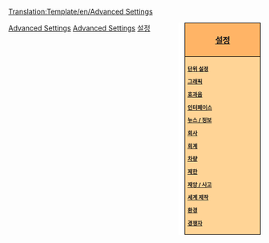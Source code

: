 <noinclude>[[Translation:Template/en/Advanced Settings]]{{en/-}}</noinclude><div style="float:right; padding-left:12px; background:#ffffff;">
<div style="width:140px; border:1px solid #000000; background:#ffb466; padding:5px; -moz-border-radius-topleft:5px; -moz-border-radius-topright:5px; font-size: 12pt;">
<center><strong><font size="3">[[Main/ko/설정|설정]]</font></strong></center>
</div>
<div style="width:140px;  border:1px solid black; border-top-width: 0px; background:#ffd496; padding:5px; -moz-border-radius-bottomleft:5px; -moz-border-radius-bottomright:8px; font-size: 8pt;">
<strong>
[[Main/ko/설정/단위 설정|단위 설정]]

[[Main/ko/설정/그래픽|그래픽]]

[[Main/ko/설정/효과음|효과음]]

[[Main/ko/설정/인터페이스|인터페이스]]

[[Main/ko/설정/뉴스/정보|뉴스 / 정보]]

[[Main/ko/설정/회사|회사]]

[[Main/ko/설정/회계|회계]]

[[Main/ko/설정/차량|차량]]

[[Main/ko/설정/제한|제한]]

[[Main/ko/설정/재앙/사고|재앙 / 사고]]

[[Main/ko/설정/세계 제작|세계 제작]]

[[Main/ko/설정/환경|환경]]

[[Main/ko/설정/경쟁자|경쟁자]]
</strong>
</div>
</div><noinclude>
[[Category:en/Templates|Advanced Settings]][[Category:en/Navigation|Advanced Settings]][[Category:ko/한국어 문서|설정]]
</noinclude>